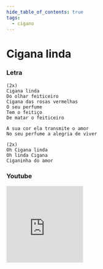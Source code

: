 ```yaml
---
hide_table_of_contents: true
tags:
  - cigano
---
```


# Cigana linda

### Letra

```text
(2x)
Cigana linda
Do olhar feiticeiro
Cigana das rosas vermelhas
O seu perfume
Tem o feitiço
De matar o feiticeiro

A sua cor ela transmite o amor
No seu perfume a alegria de viver

(2x)
Oh Cigana linda
Oh linda Cigana
Ciganinha do amor
```

### Youtube

<iframe
  width="200"
  height="200"
  src="https://www.youtube.com/embed/9pjLt_eRYBg"
  title="YouTube video player"
  frameborder="0"
  allow="accelerometer; autoplay; clipboard-write; encrypted-media; gyroscope; picture-in-picture; web-share"
  referrerpolicy="strict-origin-when-cross-origin"
  allowfullscreen
></iframe>
